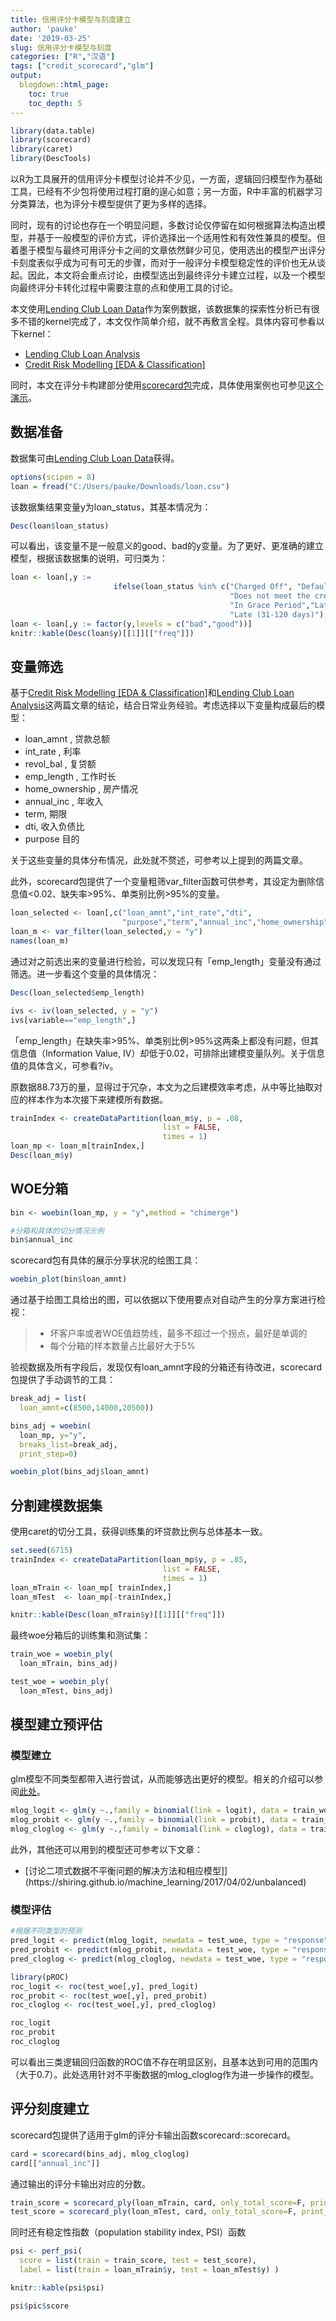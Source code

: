 ```yaml
---
title: 信用评分卡模型与刻度建立
author: 'pauke'
date: '2019-03-25'
slug: 信用评分卡模型与刻度
categories: ["R","汉语"]
tags: ["credit_scorecard","glm"]
output:
  blogdown::html_page:
    toc: true
    toc_depth: 5
---
```



```r
library(data.table)
library(scorecard)
library(caret)
library(DescTools)
```

以R为工具展开的信用评分卡模型讨论并不少见，一方面，逻辑回归模型作为基础工具，已经有不少包将使用过程打磨的逞心如意；另一方面，R中丰富的机器学习分类算法，也为评分卡模型提供了更为多样的选择。

同时，现有的讨论也存在一个明显问题，多数讨论仅停留在如何根据算法构造出模型，并基于一般模型的评价方式，评价选择出一个适用性和有效性兼具的模型。但着墨于模型与最终可用评分卡之间的文章依然鲜少可见，使用选出的模型产出评分卡刻度表似乎成为可有可无的步骤，而对于一般评分卡模型稳定性的评价也无从谈起。因此，本文将会重点讨论，由模型选出到最终评分卡建立过程，以及一个模型向最终评分卡转化过程中需要注意的点和使用工具的讨论。

本文使用[Lending Club Loan Data](https://www.kaggle.com/wendykan/lending-club-loan-data)作为案例数据，该数据集的探索性分析已有很多不错的kernel完成了，本文仅作简单介绍，就不再敷言全程。具体内容可参看以下kernel：

* [Lending Club Loan Analysis](https://www.kaggle.com/janiobachmann/lending-club-risk-analysis-and-metrics)
* [Credit Risk Modelling [EDA & Classification]](https://www.kaggle.com/ionaskel/credit-risk-modelling-eda-classification)

同时，本文在评分卡构建部分使用[scorecard包](https://cran.r-project.org/package=scorecard)完成，具体使用案例也可参见[这个演示](http://shichen.name/slide/20171115scorecard/#1)。

## 数据准备
数据集可由[Lending Club Loan Data](https://www.kaggle.com/wendykan/lending-club-loan-data)获得。
```r
options(scipen = 8)
loan = fread("C:/Users/pauke/Downloads/loan.csv")
```

该数据集结果变量y为loan_status，其基本情况为：
```r

Desc(loan$loan_status)

```

可以看出，该变量不是一般意义的good、bad的y变量。为了更好、更准确的建立模型，根据该数据集的说明，可归类为：

```r

loan <- loan[,y := 
                       ifelse(loan_status %in% c("Charged Off", "Default", 
                                                 "Does not meet the credit policy. Status:Charged Off", 
                                                 "In Grace Period","Late (16-30 days)", 
                                                 "Late (31-120 days)"),"bad","good")]
loan <- loan[,y := factor(y,levels = c("bad","good"))]
knitr::kable(Desc(loan$y)[[1]][["freq"]])

```


## 变量筛选

基于[Credit Risk Modelling [EDA & Classification]](https://www.kaggle.com/ionaskel/credit-risk-modelling-eda-classification)和[Lending Club Loan Analysis](https://www.kaggle.com/janiobachmann/lending-club-risk-analysis-and-metrics)这两篇文章的结论，结合日常业务经验。考虑选择以下变量构成最后的模型：

* loan_amnt , 贷款总额
* int_rate , 利率
* revol_bal , 复贷额
* emp_length , 工作时长
* home_ownership , 房产情况
* annual_inc , 年收入
* term, 期限
* dti, 收入负债比
* purpose 目的

关于这些变量的具体分布情况，此处就不赘述，可参考以上提到的两篇文章。

此外，scorecard包提供了一个变量粗筛var_filter函数可供参考，其设定为删除信息值<0.02、缺失率>95%、单类别比例>95%的变量。

```r
loan_selected <- loan[,c("loan_amnt","int_rate","dti",
                         "purpose","term","annual_inc","home_ownership","emp_length","revol_bal","y")]
loan_m <- var_filter(loan_selected,y = "y")
names(loan_m)

```

通过对之前选出来的变量进行检验，可以发现只有「emp_length」变量没有通过筛选。进一步看这个变量的具体情况：

```r

Desc(loan_selected$emp_length)

ivs <- iv(loan_selected, y = "y")
ivs[variable=="emp_length",]

```


「emp_length」在缺失率>95%、单类别比例>95%这两条上都没有问题，但其信息值（Information Value, IV）却低于0.02，可排除出建模变量队列。关于信息值的具体含义，可参看?iv。


原数据88.73万的量，显得过于冗杂，本文为之后建模效率考虑，从中等比抽取对应的样本作为本次接下来建模所有数据。

```r

trainIndex <- createDataPartition(loan_m$y, p = .08, 
                                  list = FALSE, 
                                  times = 1)
loan_mp <- loan_m[trainIndex,]
Desc(loan_m$y)

```


## WOE分箱

```r

bin <- woebin(loan_mp, y = "y",method = "chimerge")

#分箱和具体的切分情况示例
bin$annual_inc

```


scorecard包有具体的展示分享状况的绘图工具：
```r
woebin_plot(bin$loan_amnt)
```

通过基于绘图工具给出的图，可以依据以下使用要点对自动产生的分享方案进行检视：

> * 坏客户率或者WOE值趋势线，最多不超过一个拐点，最好是单调的
> * 每个分箱的样本数量占比最好大于5%

验视数据及所有字段后，发现仅有loan_amnt字段的分箱还有待改进，scorecard包提供了手动调节的工具：

```r

break_adj = list(
  loan_amnt=c(8500,14000,20500))

bins_adj = woebin(
  loan_mp, y="y", 
  breaks_list=break_adj, 
  print_step=0)

woebin_plot(bins_adj$loan_amnt)
```


## 分割建模数据集

使用caret的切分工具，获得训练集的坏贷款比例与总体基本一致。
```r
set.seed(6715)
trainIndex <- createDataPartition(loan_mp$y, p = .85, 
                                  list = FALSE, 
                                  times = 1)
loan_mTrain <- loan_mp[ trainIndex,]
loan_mTest  <- loan_mp[-trainIndex,]

knitr::kable(Desc(loan_mTrain$y)[[1]][["freq"]])

```

最终woe分箱后的训练集和测试集：

```r

train_woe = woebin_ply(
  loan_mTrain, bins_adj)

test_woe = woebin_ply(
  loan_mTest, bins_adj)


```


## 模型建立预评估

### 模型建立
glm模型不同类型都带入进行尝试，从而能够选出更好的模型。相关的介绍可以参阅[此处](https://community.alteryx.com/t5/Alteryx-Knowledge-Base/Selecting-a-Logistic-Regression-Model-Type-Logit-Probit-or/ta-p/111269)。

```r

mlog_logit <- glm(y ~.,family = binomial(link = logit), data = train_woe)
mlog_probit <- glm(y ~.,family = binomial(link = probit), data = train_woe)
mlog_cloglog <- glm(y ~.,family = binomial(link = cloglog), data = train_woe)


```

此外，其他还可以用到的模型还可参考以下文章：

* [讨论二项式数据不平衡问题的解决方法和相应模型]](https://shiring.github.io/machine_learning/2017/04/02/unbalanced)



### 模型评估

```r
#根据不同类型的预测
pred_logit <- predict(mlog_logit, newdata = test_woe, type = "response")
pred_probit <- predict(mlog_probit, newdata = test_woe, type = "response")
pred_cloglog <- predict(mlog_cloglog, newdata = test_woe, type = "response")

library(pROC)
roc_logit <- roc(test_woe[,y], pred_logit)
roc_probit <- roc(test_woe[,y], pred_probit)
roc_cloglog <- roc(test_woe[,y], pred_cloglog)

roc_logit
roc_probit
roc_cloglog

```

可以看出三类逻辑回归函数的ROC值不存在明显区别，且基本达到可用的范围内（大于0.7）。此处选用针对不平衡数据的mlog_cloglog作为进一步操作的模型。

## 评分刻度建立

scorecard包提供了适用于glm的评分卡输出函数scorecard::scorecard。

```r

card = scorecard(bins_adj, mlog_cloglog) 
card[["annual_inc"]]

```

通过输出的评分卡输出对应的分数。

```r
train_score = scorecard_ply(loan_mTrain, card, only_total_score=F, print_step=0) 
test_score = scorecard_ply(loan_mTest, card, only_total_score=F, print_step=0) 
```

同时还有稳定性指数（population stability index, PSI）函数

```r

psi <- perf_psi(
  score = list(train = train_score, test = test_score),
  label = list(train = loan_mTrain$y, test = loan_mTest$y) )

knitr::kable(psi$psi)

psi$pic$score

```



